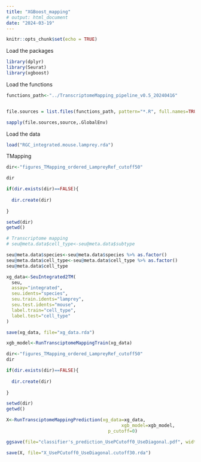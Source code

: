 ```yaml
---
title: "XGBoost_mapping"
# output: html_document
date: "2024-03-19"
---
```


```r
knitr::opts_chunk$set(echo = TRUE)
```


Load the packages
```r
library(dplyr)
library(Seurat)
library(xgboost)
```


Load the functions
```r

functions_path<-"../TranscriptomeMapping_pipeline_v0.5_20240416"


file.sources = list.files(functions_path, pattern="*.R", full.names=TRUE)

sapply(file.sources,source,.GlobalEnv)
```


Load the data
```r
load("RGC_integrated.mouse.lamprey.rda")
```


TMapping
```r

dir<-"figures_TMapping_ordered_LampreyRef_cutoff50"

dir

if(dir.exists(dir)==FALSE){
  
  dir.create(dir)
  
}

setwd(dir)
getwd()

# Transcriptome mapping
# seu@meta.data$cell_type<-seu@meta.data$subtype

seu@meta.data$species<-seu@meta.data$species %>% as.factor()
seu@meta.data$cell_type<-seu@meta.data$cell_type %>% as.factor()
seu@meta.data$cell_type

xg_data<-SeuIntegrated2TM(
  seu,
  assay="integrated",
  seu.idents="species",
  seu.train.idents="lamprey",
  seu.test.idents="mouse",
  label.train="cell_type",
  label.test="cell_type"
)

save(xg_data, file="xg_data.rda")

xgb_model<-RunTransciptomeMappingTrain(xg_data)

```


```r

dir<-"figures_TMapping_ordered_LampreyRef_cutoff50"
dir

if(dir.exists(dir)==FALSE){
  
  dir.create(dir)
  
}

setwd(dir)
getwd()

X<-RunTransciptomeMappingPrediction(xg_data=xg_data,
                                           xgb_model=xgb_model,
                                      p_cutoff=0)

ggsave(file="classifier's_prediction_UsePCutoff0_UseDiagonal.pdf", width=9 , height=8)

save(X, file="X_UsePCutoff0_UseDiagonal.cutoff30.rda")

```

